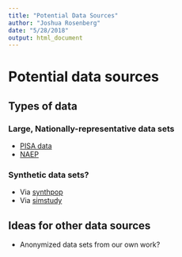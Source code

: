 ```yaml
---
title: "Potential Data Sources"
author: "Joshua Rosenberg"
date: "5/28/2018"
output: html_document
---
```


# Potential data sources

## Types of data

### Large, Nationally-representative data sets

* [PISA data](https://github.com/jrosen48/pisaUSA15)
* [NAEP](https://nces.ed.gov/nationsreportcard/)

### Synthetic data sets?

* Via [synthpop](https://cran.r-project.org/web/packages/synthpop/index.html)
* Via [simstudy](https://cran.r-project.org/web/packages/simstudy/index.html)

## Ideas for other data sources

* Anonymized data sets from our own work?